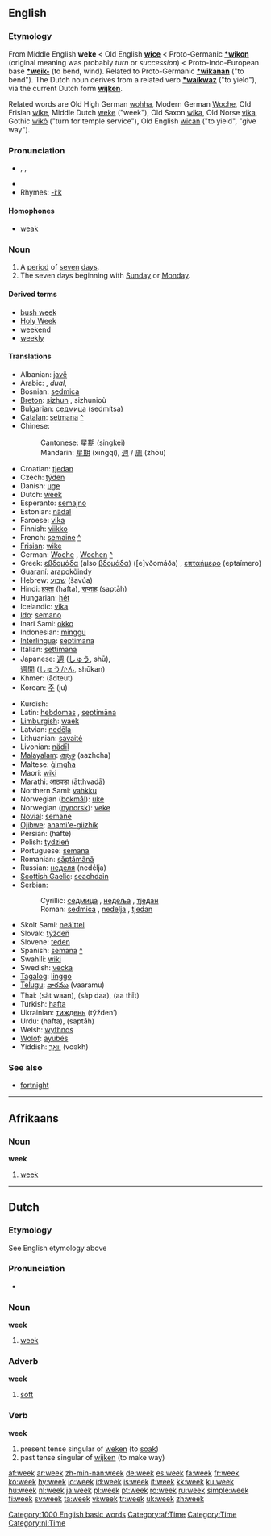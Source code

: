 ==English==
{{rank|German|seven|notice|week|778|week|stone|tree|cost}}

===Etymology===
From Middle English '''weke''' < Old English '''[[wice]]''' < Proto-Germanic '''[[*wikon]]''' (original meaning was probably ''turn'' or ''succession'') < Proto-Indo-European base '''[[*weik-]]''' (to bend, wind). Related to Proto-Germanic '''[[*wikanan]]''' ("to bend"). The Dutch noun derives from a related verb '''[[*waikwaz]]''' ("to yield"), via the current Dutch form '''[[wijken]]'''.

Related words are Old High German [[wohha]], Modern German [[Woche]], Old Frisian [[wike]], Middle Dutch [[weke]] ("week"), Old Saxon [[wika]], Old Norse [[vika]], Gothic [[wikô]] ("turn for temple service"), Old English [[wican]] ("to yield", "give way").

===Pronunciation===
*{{AHD|wēk}}, {{IPA|/wiːk/}}, {{SAMPA|/wi:k/}}
*{{audio|en-us-week.ogg|Audio (US)}}
*Rhymes: [[Rhymes:English:-iːk|-iːk]]

====Homophones====
*[[weak]]

===Noun===
{{wikipedia}}
{{en-noun}}

# A [[period]] of [[seven]] [[day]]s.
# The seven days beginning with [[Sunday]] or [[Monday]].

====Derived terms====
*[[bush week]]
*[[Holy Week]]
*[[weekend]]
*[[weekly]]

====Translations====
{{trans-top|period of seven days}}
*Albanian: [[javë]] {{f}}
*Arabic: {{ARchar|[[اسبوع|أُسْبُوع]]}} {{unicode|(’usbūaʕ)}} {{m}}, {{ARchar|[[اسبوعان|أُسْبُوعَان]]}} {{unicode|(’usbuʕān)}} ''dual'', {{ARchar|[[اسابيع|أسَابِيع]]}} {{unicode|(’asabīʕ)}} {{p}}
*Bosnian: [[sedmica]] {{f}}
*[[Breton]]: [[sizhun]] {{f}}, sizhunioù {{p}}
*Bulgarian: [[седмица]] (sedmítsa) {{f}}
*[[Catalan]]: [[setmana]] {{f}} [[:ca:setmana|^]]
*Chinese:
*:Cantonese: [[星期]] (singkei)
*:Mandarin: [[星期]] (xīngqí), [[週]] / [[周]] (zhōu)
*Croatian: [[tjedan]] {{m}}
*Czech: [[týden]] {{m}}
*Danish: [[uge]]
*Dutch: [[week#Dutch|week]] {{f}}
*Esperanto: [[semajno]]
*Estonian: [[nädal]]
*Faroese: [[vika]] {{f}}
*Finnish: [[viikko]]
*French: [[semaine]] {{f}} [[:fr:semaine|^]]
*[[Frisian]]: [[wike]]
*German: [[Woche]] {{f}}, [[Wochen]] {{p}} [[:de:Woche|^]]
*Greek: [[εβδομάδα]] (also [[βδομάδα]]) ([e]vðomáða) {{f}}, [[επταήμερο]] (eptaímero) {{n}}
*[[Guaraní]]: [[arapokõindy]]
*Hebrew: [[שבוע]] (šavúa) {{m}}
*Hindi: [[हफ़्ता]] (hafta), [[सप्ताह]] (saptāh)
*Hungarian: [[hét]]
*Icelandic: [[vika]] {{f}}
*[[Ido]]: [[semano]]
*Inari Sami: [[okko]]
*Indonesian: [[minggu]]
*[[Interlingua]]: [[septimana]]
*Italian: [[settimana]] {{f}}
*Japanese: [[週]] ([[しゅう]], shū),<br>[[週間]] ([[しゅうかん]], shūkan)
*Khmer: {{KMchar|[[អាទិត្យ]]}} (ādteut)
*Korean: [[주]] (ju)
{{trans-mid}}
*Kurdish: {{KUchar|[[حه‌فته‌]]}}
*Latin: [[hebdomas]] {{f}}, [[septimana|septimāna]] {{f}}
*[[Limburgish]]: [[waek]]
*Latvian: [[nedēļa]] {{f}}
*Lithuanian: [[savaitė]] {{f}}
*Livonian: [[nädīļ]]
*[[Malayalam]]: [[ആഴ്ച]] (aazhcha)
*Maltese: [[ġimgħa]]
*Maori: [[wiki]]
*Marathi: [[आठवडा]] (ātthvadā)
*Northern Sami: [[vahkku]]
*Norwegian ([[bokmål]]): [[uke]] {{c}}
*Norwegian ([[nynorsk]]): [[veke]] {{f}}
*[[Novial]]: [[semane]]
*[[Ojibwe]]: [[anami'e-giizhik]]
*Persian: {{FAchar|[[هفته]]}} (hafte)
*Polish: [[tydzień]] {{m}}
*Portuguese: [[semana]] {{f}}
*Romanian: [[săptămână]] {{f}}
*Russian: [[неделя]] (nedélja) {{f}}
*[[Scottish Gaelic]]: [[seachdain]] {{f}}
*Serbian:
*:Cyrillic: [[седмица]] {{f}}, [[недеља]] {{f}}, [[тједан]] {{m}}
*:Roman: [[sedmica]] {{f}}, [[nedelja]] {{f}}, [[tjedan]] {{m}}
*Skolt Sami: [[neä´ttel]]
*Slovak: [[týždeň]] {{m}}
*Slovene: [[teden]] {{m}}
*Spanish: [[semana]] {{f}} [[:es:semana|^]]
*Swahili: [[wiki]]
*Swedish: [[vecka]] {{c}}
*[[Tagalog]]: [[linggo]]
*[[Telugu]]: [[వారము]] (vaaramu)
*Thai: {{THchar|[[สัตวาร]]}} (sàt waan), {{THchar|[[สัปดาห์]]}} (sàp daa), {{THchar|[[อาทิตย์]]}} (aa thīt)
*Turkish: [[hafta]]
*Ukrainian: [[тиждень]] (týžden’) {{m}}
*Urdu: {{URchar|[[ہفتہ]]}} (hafta), {{URchar|[[سپتاہ]]}} (saptāh)
*Welsh: [[wythnos]]
*[[Wolof]]: [[ayubés]]
*Yiddish: [[וואך|וואָך]] (voəkh)
{{trans-bottom}}

===See also===
*[[fortnight]]

[[Category:1000 English basic words]]

----

==Afrikaans==

===Noun===
'''week''' {{f}}

# [[#English|week]]

[[Category:af:Time]]

----

==Dutch==

===Etymology===
See English etymology above

===Pronunciation===
*{{IPA|/weɪk/}}

===Noun===
'''week''' {{f}}

# [[#English|week]]

===Adverb===
'''week'''

# [[soft]]

===Verb===
'''week'''

# present tense singular of [[weken]] (to [[soak]])
# past tense singular of [[wijken]] (to make way)

[[Category:Time]]
[[Category:nl:Time]]

[[af:week]]
[[ar:week]]
[[zh-min-nan:week]]
[[de:week]]
[[es:week]]
[[fa:week]]
[[fr:week]]
[[ko:week]]
[[hy:week]]
[[io:week]]
[[id:week]]
[[is:week]]
[[it:week]]
[[kk:week]]
[[ku:week]]
[[hu:week]]
[[nl:week]]
[[ja:week]]
[[pl:week]]
[[pt:week]]
[[ro:week]]
[[ru:week]]
[[simple:week]]
[[fi:week]]
[[sv:week]]
[[ta:week]]
[[vi:week]]
[[tr:week]]
[[uk:week]]
[[zh:week]]